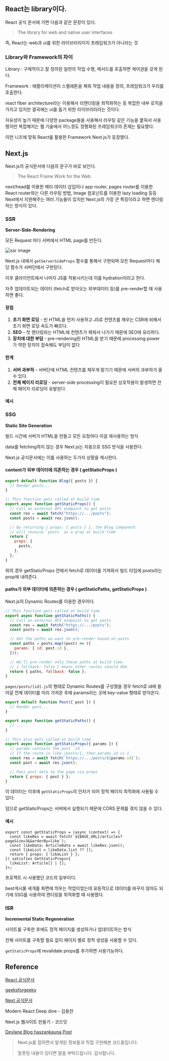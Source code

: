 ## React는 library이다.

React 공식 문서에 가면 다음과 같은 문장이 있다.

> The library for web and native user interfaces

즉, React는 web과 ui를 위한 라이브러리이지 프레임워크가 아니라는 것

### Library와 Framework의 차이

Library : 구체적이고 잘 정의된 일련의 작업 수행, 메서드를 호출하면 제어권을 갖게 된다.

Framework : 애플리케이션이 스켈레톤을 채워 작업 내용을 정의, 프레임워크가 우리를 호출한다.

react fiber architecture라는 이용해서 리렌더링을 최적화하는 등 복잡한 내부 로직을 가지고 있지만 결국에는 ui를 돕기 위한 라이브러리라는 것이다.

자유성이 높기 때문에 다양한 package들을 사용해서 라우팅 같은 기능을 붙혀서 사용했지만 복잡해지는 웹 기술에서 어느정도 정형화된 프레임워크의 존재는 필요했다.

이런 니즈에 맞춰 React를 활용한 Framework Next.js가 등장했다.

## Next.js

Next.js의 공식문서에 다음의 문구가 바로 보인다.

> The React Frame Work for the Web

next/head를 이용한 메타 데이터 삽입이나 app router, pages router를 이용한 React router와는 다른 라우팅 방법, Image 컴포넌트를 이용한 lazy loading 등등 Next에서 지원해주는 여러 기능들이 있지만 Next.js의 가장 큰 특징이라고 하면 렌더링하는 방식이 있다.

### SSR

**Server-Side-Rendering**

모든 Request 마다 서버에서 HTML page를 만든다.

<img
  src="/images/2024-05-31/Pasted%20image%2020240530181448.png"
  className="full"
  alt="ssr image"
/>

Next.js 내에서 `getServerSideProps` 함수를 통해서 구현되며 모든 Request마다 해당 함수가 서버단에서 구현된다.

이후 클라이언트에서 나머지 JS를 적용시키는데 이를 hydration이라고 한다.

자주 업데이트되는 데이터 (fetch로 받아오는 외부데이터 등)를 pre-render할 때 사용하면 좋다.

#### 장점

1. **초기 화면 로딩** - 빈 HTML을 먼저 사용하고 JS로 컨텐츠를 채우는 CSR에 비해서 초기 화면 로딩 속도가 빠르다.
2. **SEO** - 첫 렌더링되는 HTML에 컨텐츠가 채워서 나가기 때문에 SEO에 유리하다.
3. **장치에 대한 부담** - pre-rendering된 HTML을 받기 때문에 processing power가 약한 장치이 접속해도 부담이 없다

#### 한계

1. **서버 과부하** - 서버단에 HTML 컨텐츠를 채우게 맡기기 때문에 서버의 과부하가 올 수 있다.
2. **전체 페이지 리로딩** - server-side processing이 필요한 상호작용이 발생하면 전체 페이지 리로딩이 유발된다.

#### 예시

### SSG

**Static Site Generation**

빌드 시간에 서버가 HTML을 만들고 모든 요청마다 이걸 재사용하는 방식

data를 fetching하지 않는 경우 Next.js는 자동으로 SSG 방식을 사용한다.

Next.js 공식문서에는 이를 사용하는 두가지 상황을 제시한다.

#### content가 외부 데이터에 의존하는 경우 ( getStaticProps )

```jsx
export default function Blog({ posts }) {
  // Render posts...
}

// This function gets called at build time
export async function getStaticProps() {
  // Call an external API endpoint to get posts
  const res = await fetch("https://.../posts");
  const posts = await res.json();

  // By returning { props: { posts } }, the Blog component
  // will receive `posts` as a prop at build time
  return {
    props: {
      posts,
    },
  };
}
```

위의 경우 getStaticProps 안에서 fetch로 데이터를 가져와서 빌드 타임에 posts라는 prop에 내려준다.

#### paths가 외부 데이터에 의존하는 경우 ( getStaticPaths, getStaticProps )

Next.js의 Dynamic Routes를 이용한 경우이다.

```jsx
// This function gets called at build time
export async function getStaticPaths() {
  // Call an external API endpoint to get posts
  const res = await fetch("https://.../posts");
  const posts = await res.json();

  // Get the paths we want to pre-render based on posts
  const paths = posts.map((post) => ({
    params: { id: post.id },
  }));

  // We'll pre-render only these paths at build time.
  // { fallback: false } means other routes should 404.
  return { paths, fallback: false };
}
```

`pages/posts/[id].js`의 형태로 Dynamic Routes를 구성했을 경우 fetch로 id에 들어갈 전체 데이터를 미리 가져온 후에 params라는 곳에 key-value 형태로 받아온다.

```jsx
export default function Post({ post }) {
  // Render post...
}

export async function getStaticPaths() {
  // ...
}

// This also gets called at build time
export async function getStaticProps({ params }) {
  // params contains the post `id`.
  // If the route is like /posts/1, then params.id is 1
  const res = await fetch(`https://.../posts/${params.id}`);
  const post = await res.json();

  // Pass post data to the page via props
  return { props: { post } };
}
```

이 데이터는 이후에 `getStaticProps`의 인자가 되어 정적 페이지 최적화에 사용될 수 있다.

덤으로 getStaticProps는 서버에서 실행되기 때문에 CORS 문제를 겪지 않을 수 있다.

#### 예시

```tsx
export const getStaticProps = (async (context) => {
  const likeRes = await fetch(`${BASE_URL}/articles?pageSize=3&&orderBy=like`);
  const likeData: ArticleData = await likeRes.json();
  const likeList = likeData.list ?? [];
  return { props: { likeList } };
}) satisfies GetStaticProps<{
  likeList: Article[] | [];
}>;
```

프로젝트 시 사용했던 코드의 일부이다.

best게시물 세개를 화면에 띄우는 작업이었는데 유동적으로 데이터를 바꾸지 않아도 되기에 SSG를 사용하여 렌더링을 최적화할 때 사용했다.

### ISR

**Incremental Static Regeneration**

사이트를 구축한 후에도 정적 페이지를 생성하거나 업데이트하는 방식

전체 사이트를 구축할 필요 없이 페이지 별로 정적 생성을 사용할 수 있다.

`getStaticProps`에 revalidate props를 추가하면 사용가능하다.

## Reference

<a href="https://react.dev/">React 공식문서</a>

<a href="https://www.geeksforgeeks.org/software-framework-vs-library/">
  geeksforgeeks
</a>

<a href="https://nextjs.org/">Next 공식문서</a>

Modern React Deep dive - 김용찬

Next.js 웹사이트 만들기 - 코드잇

<a href="https://www.devlane.com/blog/what-is-server-side-rendering-in-next-js-pros-and-cons">
  Devlane Blog
</a>

<a href="https://dev.to/haszankauna/understanding-server-side-rendering-ssr-vs-client-side-rendering-csr-8gi#:~:text=Cons%20of%20SSR%3A,trigger%20a%20full%20page%20reload.">
  haszankauna Post
</a>

> Next.js를 접하면서 알게된 정보들과 직접 구현해본 코드들입니다.
>
> 잘못된 내용이 있다면 말씀 부탁드립니다. 감사합니다.
